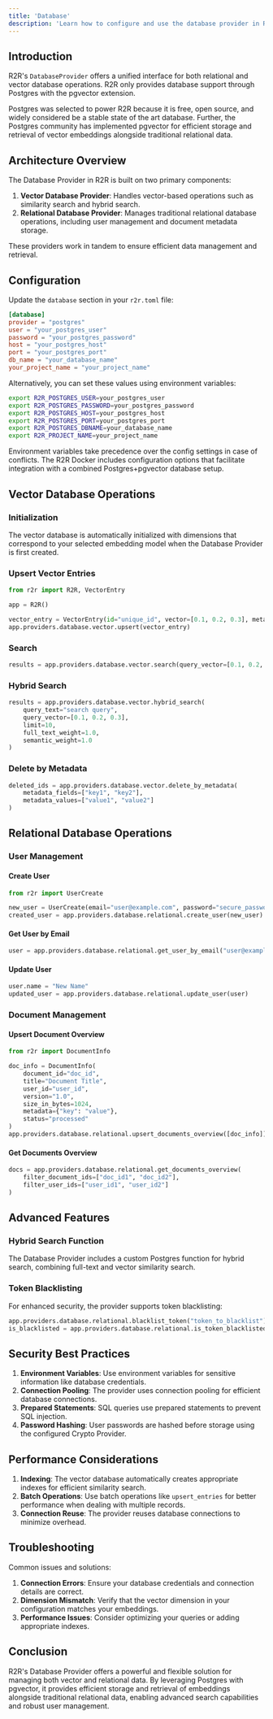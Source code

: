 ```yaml
---
title: 'Database'
description: 'Learn how to configure and use the database provider in R2R'
---
```

## Introduction

R2R's `DatabaseProvider` offers a unified interface for both relational and vector database operations. R2R only provides database support through Postgres with the pgvector extension.

Postgres was selected to power R2R because it is free, open source, and widely considered be a stable state of the art database. Further, the Postgres community has implemented pgvector for efficient storage and retrieval of vector embeddings alongside traditional relational data.

## Architecture Overview

The Database Provider in R2R is built on two primary components:

1. **Vector Database Provider**: Handles vector-based operations such as similarity search and hybrid search.
2. **Relational Database Provider**: Manages traditional relational database operations, including user management and document metadata storage.

These providers work in tandem to ensure efficient data management and retrieval.

## Configuration

Update the `database` section in your `r2r.toml` file:

```toml
[database]
provider = "postgres"
user = "your_postgres_user"
password = "your_postgres_password"
host = "your_postgres_host"
port = "your_postgres_port"
db_name = "your_database_name"
your_project_name = "your_project_name"
```

Alternatively, you can set these values using environment variables:

```bash
export R2R_POSTGRES_USER=your_postgres_user
export R2R_POSTGRES_PASSWORD=your_postgres_password
export R2R_POSTGRES_HOST=your_postgres_host
export R2R_POSTGRES_PORT=your_postgres_port
export R2R_POSTGRES_DBNAME=your_database_name
export R2R_PROJECT_NAME=your_project_name
```
Environment variables take precedence over the config settings in case of conflicts. The R2R Docker includes configuration options that facilitate integration with a combined Postgres+pgvector database setup.

## Vector Database Operations

### Initialization

The vector database is automatically initialized with dimensions that correspond to your selected embedding model when the Database Provider is first created.

### Upsert Vector Entries

```python
from r2r import R2R, VectorEntry

app = R2R()

vector_entry = VectorEntry(id="unique_id", vector=[0.1, 0.2, 0.3], metadata={"key": "value"})
app.providers.database.vector.upsert(vector_entry)
```

### Search

```python
results = app.providers.database.vector.search(query_vector=[0.1, 0.2, 0.3], limit=10)
```

### Hybrid Search

```python
results = app.providers.database.vector.hybrid_search(
    query_text="search query",
    query_vector=[0.1, 0.2, 0.3],
    limit=10,
    full_text_weight=1.0,
    semantic_weight=1.0
)
```

### Delete by Metadata

```python
deleted_ids = app.providers.database.vector.delete_by_metadata(
    metadata_fields=["key1", "key2"],
    metadata_values=["value1", "value2"]
)
```

## Relational Database Operations

### User Management

#### Create User

```python
from r2r import UserCreate

new_user = UserCreate(email="user@example.com", password="secure_password")
created_user = app.providers.database.relational.create_user(new_user)
```

#### Get User by Email

```python
user = app.providers.database.relational.get_user_by_email("user@example.com")
```

#### Update User

```python
user.name = "New Name"
updated_user = app.providers.database.relational.update_user(user)
```

### Document Management

#### Upsert Document Overview

```python
from r2r import DocumentInfo

doc_info = DocumentInfo(
    document_id="doc_id",
    title="Document Title",
    user_id="user_id",
    version="1.0",
    size_in_bytes=1024,
    metadata={"key": "value"},
    status="processed"
)
app.providers.database.relational.upsert_documents_overview([doc_info])
```

#### Get Documents Overview

```python
docs = app.providers.database.relational.get_documents_overview(
    filter_document_ids=["doc_id1", "doc_id2"],
    filter_user_ids=["user_id1", "user_id2"]
)
```

## Advanced Features

### Hybrid Search Function

The Database Provider includes a custom Postgres function for hybrid search, combining full-text and vector similarity search.

### Token Blacklisting

For enhanced security, the provider supports token blacklisting:

```python
app.providers.database.relational.blacklist_token("token_to_blacklist")
is_blacklisted = app.providers.database.relational.is_token_blacklisted("token_to_check")
```

## Security Best Practices

1. **Environment Variables**: Use environment variables for sensitive information like database credentials.
2. **Connection Pooling**: The provider uses connection pooling for efficient database connections.
3. **Prepared Statements**: SQL queries use prepared statements to prevent SQL injection.
4. **Password Hashing**: User passwords are hashed before storage using the configured Crypto Provider.

## Performance Considerations

1. **Indexing**: The vector database automatically creates appropriate indexes for efficient similarity search.
2. **Batch Operations**: Use batch operations like `upsert_entries` for better performance when dealing with multiple records.
3. **Connection Reuse**: The provider reuses database connections to minimize overhead.

## Troubleshooting

Common issues and solutions:

1. **Connection Errors**: Ensure your database credentials and connection details are correct.
2. **Dimension Mismatch**: Verify that the vector dimension in your configuration matches your embeddings.
3. **Performance Issues**: Consider optimizing your queries or adding appropriate indexes.

## Conclusion

R2R's Database Provider offers a powerful and flexible solution for managing both vector and relational data. By leveraging Postgres with pgvector, it provides efficient storage and retrieval of embeddings alongside traditional relational data, enabling advanced search capabilities and robust user management.
